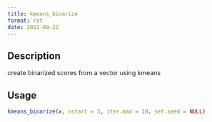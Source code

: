 ```yaml
--- 
title: kmeans_binarize 
format: rst 
date: 2022-09-22 
--- 
```


## Description

create binarized scores from a vector using kmeans


## Usage

```r
kmeans_binarize(x, nstart = 3, iter.max = 10, set.seed = NULL)
```


